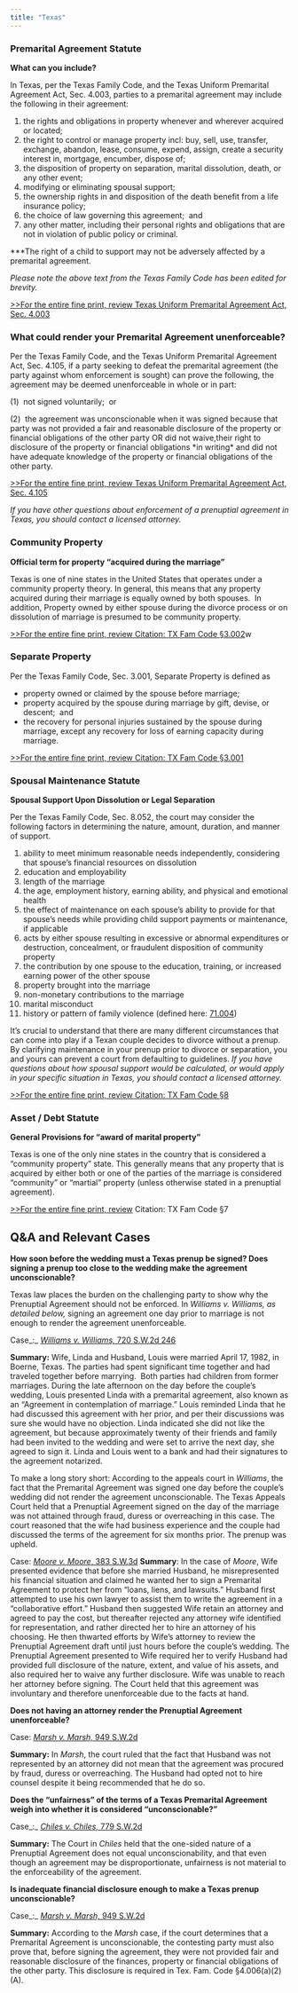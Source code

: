 ```yaml
---
title: "Texas"
---
```


### Premarital Agreement Statute

**What can you include?**

In Texas, per the Texas Family Code, and the Texas Uniform Premarital Agreement Act, Sec. 4.003, parties to a premarital agreement may include the following in their agreement:

1.  the rights and obligations in property whenever and wherever acquired or located;
2.  the right to control or manage property incl: buy, sell, use, transfer, exchange, abandon, lease, consume, expend, assign, create a security interest in, mortgage, encumber, dispose of;
3.  the disposition of property on separation, marital dissolution, death, or any other event;
4.  modifying or eliminating spousal support;
5.  the ownership rights in and disposition of the death benefit from a life insurance policy;
6.  the choice of law governing this agreement;  and
7.  any other matter, including their personal rights and obligations that are not in violation of public policy or criminal.

\*\*\*The right of a child to support may not be adversely affected by a premarital agreement.

_Please note the above text from the Texas Family Code has been edited for brevity._ 

[\>>For the entire fine print, review Texas Uniform Premarital Agreement Act, Sec. 4.003](https://statutes.capitol.texas.gov/Docs/FA/htm/FA.4.htm)

### What could render your Premarital Agreement unenforceable?

Per the Texas Family Code, and the Texas Uniform Premarital Agreement Act, Sec. 4.105, if a party seeking to defeat the premarital agreement (the party against whom enforcement is sought) can prove the following, the agreement may be deemed unenforceable in whole or in part: 

(1)  not signed voluntarily;  or

(2)  the agreement was unconscionable when it was signed because that party was not provided a fair and reasonable disclosure of the property or financial obligations of the other party OR did not waive,their right to disclosure of the property or financial obligations \*in writing\* and did not have adequate knowledge of the property or financial obligations of the other party.

[\>>For the entire fine print, review Texas Uniform Premarital Agreement Act, Sec. 4.105](https://statutes.capitol.texas.gov/Docs/FA/htm/FA.4.htm)

_If you have other questions about enforcement of a prenuptial agreement in Texas, you should contact a licensed attorney._ 

### Community Property

**Official term for property “acquired during the marriage”**

Texas is one of nine states in the United States that operates under a community property theory. In general, this means that any property acquired during their marriage is equally owned by both spouses.  In addition, Property owned by either spouse during the divorce process or on dissolution of marriage is presumed to be community property.

[](http://webserver.rilin.state.ri.us/Statutes/TITLE15/15-5/15-5-16.HTM)[\>>For the entire fine print, review Citation: TX Fam Code §3.002](https://statutes.capitol.texas.gov/Docs/FA/htm/FA.3.htm)w

### Separate Property

Per the Texas Family Code, Sec. 3.001, Separate Property is defined as 

*   property owned or claimed by the spouse before marriage; 
*   property acquired by the spouse during marriage by gift, devise, or descent;  and
*   the recovery for personal injuries sustained by the spouse during marriage, except any recovery for loss of earning capacity during marriage.

[\>>For the entire fine print, review Citation: TX Fam Code §3.001](https://statutes.capitol.texas.gov/Docs/FA/htm/FA.3.htm#:~:text=3.002.,by%20either%20spouse%20during%20marriage.&text=(a)%20Property%20possessed%20by%20either,presumed%20to%20be%20community%20property.)

### Spousal Maintenance Statute

**Spousal Support Upon Dissolution or Legal Separation**

Per the Texas Family Code, Sec. 8.052, the court may consider the following factors in determining the nature, amount, duration, and manner of support.  

1.  ability to meet minimum reasonable needs independently, considering that spouse’s financial resources on dissolution
2.  education and employability 
3.  length of the marriage
4.  the age, employment history, earning ability, and physical and emotional health
5.  the effect of maintenance on each spouse’s ability to provide for that spouse’s needs while providing child support payments or maintenance, if applicable
6.  acts by either spouse resulting in excessive or abnormal expenditures or destruction, concealment, or fraudulent disposition of community property
7.  the contribution by one spouse to the education, training, or increased earning power of the other spouse
8.  property brought into the marriage
9.  non-monetary contributions to the marriage 
10.  marital misconduct
11.  history or pattern of family violence (defined here: [71.004](http://www.statutes.legis.state.tx.us/GetStatute.aspx?Code=FA&Value=71.004))

It’s crucial to understand that there are many different circumstances that can come into play if a Texan couple decides to divorce without a prenup. By clarifying maintenance in your prenup prior to divorce or separation, you and yours can prevent a court from defaulting to guidelines. _If you have questions about how spousal support would be calculated, or would apply in your specific situation in Texas, you should contact a licensed attorney._ 

[\>>For the entire fine print, review Citation: TX Fam Code §8](https://statutes.capitol.texas.gov/Docs/FA/htm/FA.8.htm)

### Asset / Debt Statute

**General Provisions for “award of marital property”**

Texas is one of the only nine states in the country that is considered a “community property” state. This generally means that any property that is acquired by either both or one of the parties of the marriage is considered “community” or “martial” property (unless otherwise stated in a prenuptial agreement). 

[\>>For the entire fine print, review](http://webserver.rilin.state.ri.us/Statutes/TITLE15/15-5/15-5-16.HTM) Citation: TX Fam Code §7

Q&A and Relevant Cases
----------------------

**How soon before the wedding must a Texas prenup be signed? Does signing a prenup too close to the wedding make the agreement unconscionable?**

Texas law places the burden on the challenging party to show why the Prenuptial Agreement should not be enforced. In _Williams v. Williams, as detailed below,_ signing an agreement one day prior to marriage is not enough to render the agreement unenforceable. 

Case_:_ [_Williams v. Williams,_ 720 S.W.2d 246](https://www.casemine.com/judgement/us/59148d15add7b0493453d4db)

**Summary:** Wife, Linda and Husband, Louis were married April 17, 1982, in Boerne, Texas. The parties had spent significant time together and had traveled together before marrying.  Both parties had children from former marriages. During the late afternoon on the day before the couple’s wedding, Louis presented Linda with a premarital agreement, also known as an “Agreement in contemplation of marriage.” Louis reminded Linda that he had discussed this agreement with her prior, and per their discussions was sure she would have no objection. Linda indicated she did not like the agreement, but because approximately twenty of their friends and family had been invited to the wedding and were set to arrive the next day, she agreed to sign it. Linda and Louis went to a bank and had their signatures to the agreement notarized. 

To make a long story short: According to the appeals court in _Williams_, the fact that the Premarital Agreement was signed one day before the couple’s wedding did not render the agreement unconscionable. The Texas Appeals Court held that a Prenuptial Agreement signed on the day of the marriage was not attained through fraud, duress or overreaching in this case. The court reasoned that the wife had business experience and the couple had discussed the terms of the agreement for six months prior. The prenup was upheld. 

Case: [_Moore v. Moore_, 383 S.W.3d](https://www.casemine.com/judgement/us/5914f157add7b0493497a90c#39) **Summary**: In the case of _Moore_, Wife presented evidence that before she married Husband, he misrepresented his financial situation and claimed he wanted her to sign a Premarital Agreement to protect her from “loans, liens, and lawsuits.” Husband first attempted to use his own lawyer to assist them to write the agreement in a “collaborative effort.” Husband then suggested Wife retain an attorney and agreed to pay the cost, but thereafter rejected any attorney wife identified for representation, and rather directed her to hire an attorney of his choosing. He then thwarted efforts by Wife’s attorney to review the Prenuptial Agreement draft until just hours before the couple’s wedding. The Prenuptial Agreement presented to Wife required her to verify Husband had provided full disclosure of the nature, extent, and value of his assets, and also required her to waive any further disclosure. Wife was unable to reach her attorney before signing. The Court held that this agreement was involuntary and therefore unenforceable due to the facts at hand.

**Does not having an attorney render the Prenuptial Agreement unenforceable?**

Case: [_Marsh v. Marsh,_ 949 S.W.2d](https://www.casemine.com/judgement/us/5914bc35add7b0493479b2ab) 

**Summary:** In _Marsh_, the court ruled that the fact that Husband was not represented by an attorney did not mean that the agreement was procured by fraud, duress or overreaching. The Husband had opted not to hire counsel despite it being recommended that he do so.  

**Does the “unfairness” of the terms of a Texas Premarital Agreement weigh into whether it is considered “unconscionable?”**  

Case_:_ [_Chiles v. Chiles,_ 779 S.W.2d](https://www.casemine.com/judgement/us/59148a30add7b0493450e479#23) 

**Summary:** The Court in _Chiles_ held that the one-sided nature of a Prenuptial Agreement does not equal unconscionability, and that even though an agreement may be disproportionate, unfairness is not material to the enforceability of the agreement.

**Is inadequate financial disclosure enough to make a Texas prenup unconscionable?**

Case_:_ [_Marsh v. Marsh,_ 949 S.W.2d](https://www.casemine.com/judgement/us/5914bc35add7b0493479b2ab)

**Summary:** According to the _Marsh_ case, if the court determines that a Premarital Agreement is unconscionable, the contesting party must also prove that, before signing the agreement, they were not provided fair and reasonable disclosure of the finances, property or financial obligations of the other party. This disclosure is required in Tex. Fam. Code §4.006(a)(2)(A). 
